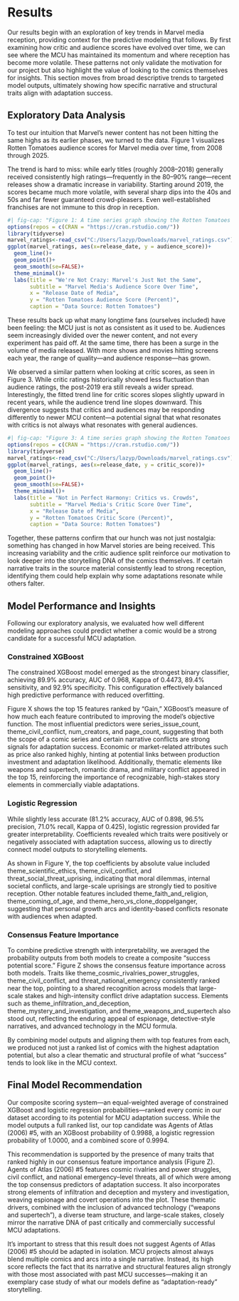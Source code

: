 # Results

Our results begin with an exploration of key trends in Marvel media reception, providing context for the predictive modeling that follows. By first examining how critic and audience scores have evolved over time, we can see where the MCU has maintained its momentum and where reception has become more volatile. These patterns not only validate the motivation for our project but also highlight the value of looking to the comics themselves for insights. This section moves from broad descriptive trends to targeted model outputs, ultimately showing how specific narrative and structural traits align with adaptation success.

## Exploratory Data Analysis


To test our intuition that Marvel’s newer content has not been hitting the same highs as its earlier phases, we turned to the data. Figure 1 visualizes Rotten Tomatoes audience scores for Marvel media over time, from 2008 through 2025.


The trend is hard to miss: while early titles (roughly 2008–2018) generally received consistently high ratings—frequently in the 80–90% range—recent releases show a dramatic increase in variability. Starting around 2019, the scores became much more volatile, with several sharp dips into the 40s and 50s and far fewer guaranteed crowd-pleasers. Even well-established franchises are not immune to this drop in reception.


```r
#| fig-cap: "Figure 1: A time series graph showing the Rotten Tomatoes Audience Scores for Marvel Media over Time."
options(repos = c(CRAN = "https://cran.rstudio.com/"))
library(tidyverse)
marvel_ratings<-read_csv("C:/Users/lazyp/Downloads/marvel_ratings.csv")
ggplot(marvel_ratings, aes(x=release_date, y = audience_score))+
  geom_line()+
  geom_point()+
  geom_smooth(se=FALSE)+
  theme_minimal()+
  labs(title = "We're Not Crazy: Marvel's Just Not the Same",
       subtitle = "Marvel Media's Audience Score Over Time",
       x = "Release Date of Media",
       y = "Rotten Tomatoes Audience Score (Percent)",
       caption = "Data Source: Rotten Tomatoes")
```

These results back up what many longtime fans (ourselves included) have been feeling: the MCU just is not as consistent as it used to be. Audiences seem increasingly divided over the newer content, and not every experiment has paid off. At the same time, there has been a surge in the volume of media released. With more shows and movies hitting screens each year, the range of quality—and audience response—has grown.


We observed a similar pattern when looking at critic scores, as seen in Figure 3. While critic ratings historically showed less fluctuation than audience ratings, the post-2019 era still reveals a wider spread. Interestingly, the fitted trend line for critic scores slopes slightly upward in recent years, while the audience trend line slopes downward. This divergence suggests that critics and audiences may be responding differently to newer MCU content—a potential signal that what resonates with critics is not always what resonates with general audiences.
```r
#| fig-cap: "Figure 3: A time series graph showing the Rotten Tomatoes Critic Scores for Marvel Media over Time."
options(repos = c(CRAN = "https://cran.rstudio.com/"))
library(tidyverse)
marvel_ratings<-read_csv("C:/Users/lazyp/Downloads/marvel_ratings.csv")
ggplot(marvel_ratings, aes(x=release_date, y = critic_score))+
  geom_line()+
  geom_point()+
  geom_smooth(se=FALSE)+
  theme_minimal()+
  labs(title = "Not in Perfect Harmony: Critics vs. Crowds",
       subtitle = "Marvel Media's Critic Score Over Time",
       x = "Release Date of Media",
       y = "Rotten Tomatoes Critic Score (Percent)",
       caption = "Data Source: Rotten Tomatoes")
```

Together, these patterns confirm that our hunch was not just nostalgia: something has changed in how Marvel stories are being received. This increasing variability and the critic audience split reinforce our motivation to look deeper into the storytelling DNA of the comics themselves. If certain narrative traits in the source material consistently lead to strong reception, identifying them could help explain why some adaptations resonate while others falter.

## Model Performance and Insights
Following our exploratory analysis, we evaluated how well different modeling approaches could predict whether a comic would be a strong candidate for a successful MCU adaptation.


### Constrained XGBoost


The constrained XGBoost model emerged as the strongest binary classifier, achieving 89.9% accuracy, AUC of 0.968, Kappa of 0.4473, 89.4% sensitivity, and 92.9% specificity. This configuration effectively balanced high predictive performance with reduced overfitting.


Figure X shows the top 15 features ranked by “Gain,” XGBoost’s measure of how much each feature contributed to improving the model’s objective function. The most influential predictors were series_issue_count, theme_civil_conflict, num_creators, and page_count, suggesting that both the scope of a comic series and certain narrative conflicts are strong signals for adaptation success. Economic or market-related attributes such as price also ranked highly, hinting at potential links between production investment and adaptation likelihood. Additionally, thematic elements like weapons and supertech, romantic drama, and military conflict appeared in the top 15, reinforcing the importance of recognizable, high-stakes story elements in commercially viable adaptations.


### Logistic Regression


While slightly less accurate (81.2% accuracy, AUC of 0.898, 96.5% precision, 71.0% recall, Kappa of 0.425), logistic regression provided far greater interpretability. Coefficients revealed which traits were positively or negatively associated with adaptation success, allowing us to directly connect model outputs to storytelling elements.


As shown in Figure Y, the top coefficients by absolute value included theme_scientific_ethics, theme_civil_conflict, and threat_social_threat_uprising, indicating that moral dilemmas, internal societal conflicts, and large-scale uprisings are strongly tied to positive reception. Other notable features included theme_faith_and_religion, theme_coming_of_age, and theme_hero_vs_clone_doppelganger, suggesting that personal growth arcs and identity-based conflicts resonate with audiences when adapted.


### Consensus Feature Importance
To combine predictive strength with interpretability, we averaged the probability outputs from both models to create a composite “success potential score.” Figure Z shows the consensus feature importance across both models. Traits like theme_cosmic_rivalries_power_struggles, theme_civil_conflict, and threat_national_emergency consistently ranked near the top, pointing to a shared recognition across models that large-scale stakes and high-intensity conflict drive adaptation success. Elements such as theme_infiltration_and_deception, theme_mystery_and_investigation, and theme_weapons_and_supertech also stood out, reflecting the enduring appeal of espionage, detective-style narratives, and advanced technology in the MCU formula.


By combining model outputs and aligning them with top features from each, we produced not just a ranked list of comics with the highest adaptation potential, but also a clear thematic and structural profile of what “success” tends to look like in the MCU context.


## Final Model Recommendation
Our composite scoring system—an equal-weighted average of constrained XGBoost and logistic regression probabilities—ranked every comic in our dataset according to its potential for MCU adaptation success. While the model outputs a full ranked list, our top candidate was Agents of Atlas (2006) #5, with an XGBoost probability of 0.9988, a logistic regression probability of 1.0000, and a combined score of 0.9994.

This recommendation is supported by the presence of many traits that ranked highly in our consensus feature importance analysis (Figure Z). Agents of Atlas (2006) #5 features cosmic rivalries and power struggles, civil conflict, and national emergency–level threats, all of which were among the top consensus predictors of adaptation success. It also incorporates strong elements of infiltration and deception and mystery and investigation, weaving espionage and covert operations into the plot. These thematic drivers, combined with the inclusion of advanced technology (“weapons and supertech”), a diverse team structure, and large-scale stakes, closely mirror the narrative DNA of past critically and commercially successful MCU adaptations.

It’s important to stress that this result does not suggest Agents of Atlas (2006) #5 should be adapted in isolation. MCU projects almost always blend multiple comics and arcs into a single narrative. Instead, its high score reflects the fact that its narrative and structural features align strongly with those most associated with past MCU successes—making it an exemplary case study of what our models define as “adaptation-ready” storytelling.

